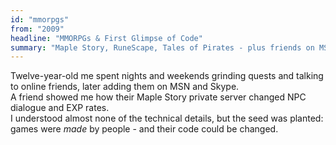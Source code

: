 ```yaml
---
id: "mmorpgs"
from: "2009"
headline: "MMORPGs & First Glimpse of Code"
summary: "Maple Story, RuneScape, Tales of Pirates - plus friends on MSN/Skype and a peek at private-server scripting."
---
```

Twelve-year-old me spent nights and weekends grinding quests and talking to online friends, later adding them on MSN and Skype.  
A friend showed me how their Maple Story private server changed NPC dialogue and EXP rates.  
I understood almost none of the technical details, but the seed was planted: games were *made* by people - and their code could be changed.

